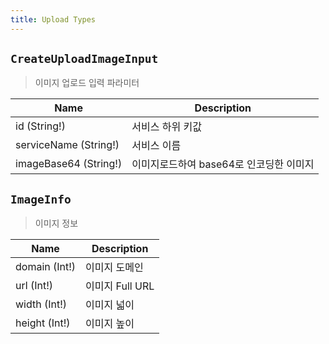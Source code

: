 ```yaml
---
title: Upload Types
---
```



## `CreateUploadImageInput`
> 이미지 업로드 입력 파라미터 

| Name | Description |
| -------- | -------- | 
| id (String!)  | 서비스 하위 키값   | 
| serviceName (String!)  | 서비스 이름  | 
| imageBase64 (String!)  | 이미지로드하여 base64로 인코딩한 이미지  | 


## `ImageInfo`
> 이미지 정보

| Name | Description |
| -------- | -------- | 
| domain (Int!)  | 이미지 도메인    | 
| url (Int!)  | 이미지 Full URL | 
| width (Int!)  | 이미지 넓이  | 
| height (Int!)  | 이미지 높이  | 
